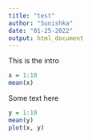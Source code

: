 ```yaml
---
title: "test"
author: "Sunishka"
date: "01-25-2022"
output: html_document
---
```

This is the intro

```r
x = 1:10
mean(x)
```

Some text here

```r
y = 1:10
mean(y)
plot(x, y)
```
